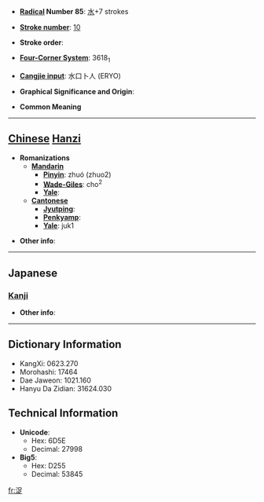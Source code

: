 * '''[[Wiktionary:Chinese radical index| Radical]] Number 85''': [[Wiktionary:Chinese radical index 水|水]]+7 strokes

* '''[[Wiktionary:Chinese total strokes index|Stroke number]]''': [[Wiktionary:Chinese total strokes index 10|10]]

* '''Stroke order''': 

* '''[[Wiktionary:Chinese four corner index|Four-Corner System]]''': 3618<sub>1</sub>

* '''[[Wiktionary:Chinese Cangjie index|Cangjie input]]''': 水口卜人 (ERYO)

* '''Graphical Significance and Origin''': 

* '''Common Meaning'''

----

== [[Chinese]] [[Hanzi]] ==

* '''Romanizations'''
** '''[[Mandarin]]'''
*** '''[[Pinyin]]''': zhuó (zhuo2)
*** '''[[Wade-Giles]]''': cho<sup>2</sup>
*** '''[[Yale]]''': 
** '''[[Cantonese]]'''
*** '''[[Jyutping]]''':
*** '''[[Penkyamp]]''': 
*** '''[[Yale]]''': juk1

* '''Other info''': 

----

==Japanese==
===[[Kanji]]===
{{kanji|on readings=[[さく]] (saku), [[ざく]] (zaku)
|kun readings=[[うるおう]] (uruou)
}}

* '''Other info''':  

----

== Dictionary Information ==

* KangXi: 0623.270
* Morohashi: 17464
* Dae Jaweon: 1021.160
* Hanyu Da Zidian: 31624.030

== Technical Information ==

* '''Unicode''':
** Hex: 6D5E
** Decimal: 27998
* '''Big5''':
** Hex: D255
** Decimal: 53845

[[fr:浞]]